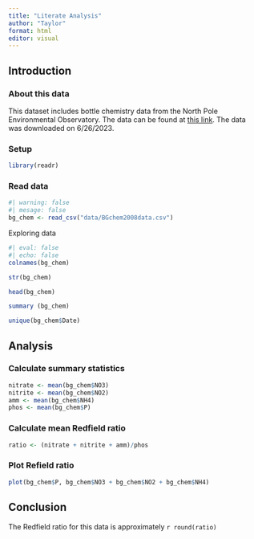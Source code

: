 ```yaml
---
title: "Literate Analysis"
author: "Taylor"
format: html
editor: visual
---
```


## Introduction

### About this data

This dataset includes bottle chemistry data from the North Pole Environmental Observatory. The data can be found at [this link](https://arcticdata.io/catalog/view/doi:10.18739/A25T3FZ8X). The data was downloaded on 6/26/2023.

### Setup

```r
library(readr)
```

### Read data

```r
#| warning: false
#| mesage: false
bg_chem <- read_csv("data/BGchem2008data.csv")
```

Exploring data

```r
#| eval: false
#| echo: false
colnames(bg_chem)

str(bg_chem)

head(bg_chem)

summary (bg_chem)

unique(bg_chem$Date)
```

## Analysis

### Calculate summary statistics

```r
nitrate <- mean(bg_chem$NO3)
nitrite <- mean(bg_chem$NO2)
amm <- mean(bg_chem$NH4)
phos <- mean(bg_chem$P)

```

### Calculate mean Redfield ratio

```r
ratio <- (nitrate + nitrite + amm)/phos
```

### Plot Refield ratio

```r
plot(bg_chem$P, bg_chem$NO3 + bg_chem$NO2 + bg_chem$NH4)
```

## Conclusion

The Redfield ratio for this data is approximately `r round(ratio)`
